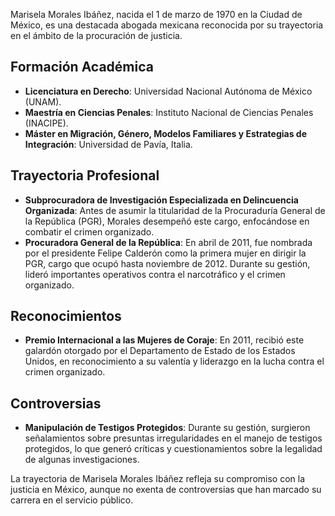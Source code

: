 Marisela Morales Ibáñez, nacida el 1 de marzo de 1970 en la Ciudad de México, es una destacada abogada mexicana reconocida por su trayectoria en el ámbito de la procuración de justicia.

## Formación Académica

- **Licenciatura en Derecho**: Universidad Nacional Autónoma de México (UNAM).
- **Maestría en Ciencias Penales**: Instituto Nacional de Ciencias Penales (INACIPE).
- **Máster en Migración, Género, Modelos Familiares y Estrategias de Integración**: Universidad de Pavía, Italia.

## Trayectoria Profesional

- **Subprocuradora de Investigación Especializada en Delincuencia Organizada**: Antes de asumir la titularidad de la Procuraduría General de la República (PGR), Morales desempeñó este cargo, enfocándose en combatir el crimen organizado.
- **Procuradora General de la República**: En abril de 2011, fue nombrada por el presidente Felipe Calderón como la primera mujer en dirigir la PGR, cargo que ocupó hasta noviembre de 2012. Durante su gestión, lideró importantes operativos contra el narcotráfico y el crimen organizado.

## Reconocimientos

- **Premio Internacional a las Mujeres de Coraje**: En 2011, recibió este galardón otorgado por el Departamento de Estado de los Estados Unidos, en reconocimiento a su valentía y liderazgo en la lucha contra el crimen organizado.

## Controversias

- **Manipulación de Testigos Protegidos**: Durante su gestión, surgieron señalamientos sobre presuntas irregularidades en el manejo de testigos protegidos, lo que generó críticas y cuestionamientos sobre la legalidad de algunas investigaciones.

La trayectoria de Marisela Morales Ibáñez refleja su compromiso con la justicia en México, aunque no exenta de controversias que han marcado su carrera en el servicio público.
